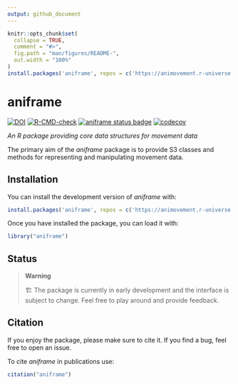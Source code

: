 ```yaml
---
output: github_document
---
```


<!-- README.md is generated from README.Rmd. Please edit that file -->

```r
knitr::opts_chunk$set(
  collapse = TRUE,
  comment = "#>",
  fig.path = "man/figures/README-",
  out.width = "100%"
)
install.packages('aniframe', repos = c('https://animovement.r-universe.dev', 'https://cloud.r-project.org'))
```


# aniframe
<!-- badges: start -->
[![DOI](https://zenodo.org/badge/DOI/10.5281/zenodo.17344597.svg)](10.5281/zenodo.17344597)
[![R-CMD-check](https://github.com/animovement/aniframe/actions/workflows/R-CMD-check.yaml/badge.svg)](https://github.com/animovement/aniframe/actions/workflows/R-CMD-check.yaml)
[![aniframe status
badge](https://animovement.r-universe.dev/badges/aniframe)](https://animovement.r-universe.dev)
[![codecov](https://codecov.io/gh/animovement/aniframe/graph/badge.svg?token=Pf5n3yzLzK)](https://codecov.io/gh/animovement/aniframe)
<!-- badges: end -->

*An R package providing core data structures for movement data*

The primary aim of the _aniframe_ package is to provide S3 classes and methods for representing and manipulating movement data.

## Installation

You can install the development version of *aniframe* with:

```r
install.packages('aniframe', repos = c('https://animovement.r-universe.dev', 'https://cloud.r-project.org'))
```

Once you have installed the package, you can load it with:

```r
library("aniframe")
```

## Status
> **Warning**
>
> 🏗️ The package is currently in early development and the interface is subject to change. Feel free to play around and provide feedback.


## Citation {#citation}

If you enjoy the package, please make sure to cite it. If you find a bug, feel free to open an issue. 

To cite *aniframe* in publications use:

```r
citation("aniframe")
```
